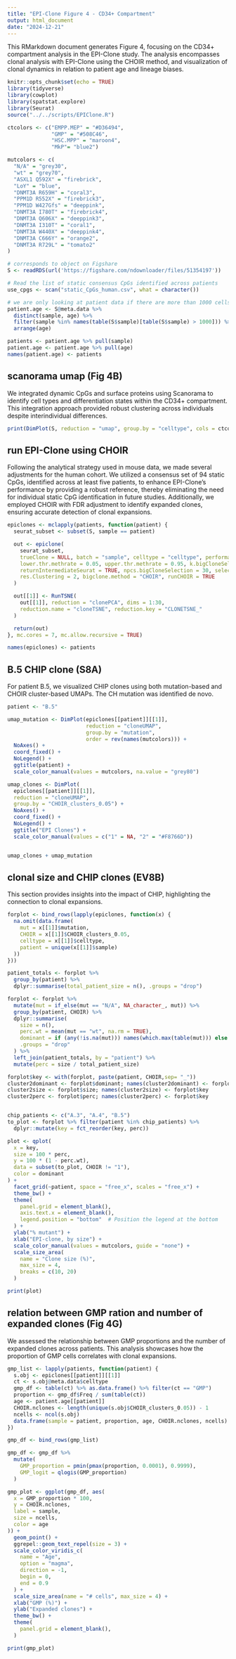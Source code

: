 ```yaml
---
title: "EPI-Clone Figure 4 - CD34+ Compartment"
output: html_document
date: "2024-12-21"
---
```


This RMarkdown document generates Figure 4, focusing on the CD34+ compartment analysis in the EPI-Clone study. The analysis encompasses clonal analysis with EPI-Clone using the CHOIR method, and visualization of clonal dynamics in relation to patient age and lineage biases.

```r
knitr::opts_chunk$set(echo = TRUE)
library(tidyverse)
library(cowplot)
library(spatstat.explore)
library(Seurat)
source("../../scripts/EPIClone.R")

ctcolors <- c("EMPP.MEP" = "#D36494", 
              "GMP" = "#508C46", 
              "HSC.MPP" = "maroon4",  
              "MkP"= "blue2")

mutcolors <- c(
  "N/A" = "grey30",
  "wt" = "grey70",
  "ASXL1 Q592X" = "firebrick",
  "LoY" = "blue",
  "DNMT3A R659H" = "coral3",
  "PPM1D R552X" = "firebrick3",
  "PPM1D W427Gfs" = "deeppink",
  "DNMT3A I780T" = "firebrick4",
  "DNMT3A Q606X" = "deeppink3",
  "DNMT3A I310T" = "coral1",
  "DNMT3A W440X" = "deeppink4",
  "DNMT3A C666Y" = "orange2",
  "DNMT3A R729L" = "tomato2"
)
```

```r
# corresponds to object on Figshare
S <- readRDS(url('https://figshare.com/ndownloader/files/51354197'))

# Read the list of static consensus CpGs identified across patients
use_cpgs <- scan("static_CpGs_human.csv", what = character())

# we are only looking at patient data if there are more than 1000 cells
patient.age <- S@meta.data %>%
  distinct(sample, age) %>%
  filter(sample %in% names(table(S$sample)[table(S$sample) > 1000])) %>%
  arrange(age)

patients <- patient.age %>% pull(sample)
patient.age <- patient.age %>% pull(age)
names(patient.age) <- patients
```

## scanorama umap (Fig 4B)
We integrated dynamic CpGs and surface proteins using Scanorama to identify cell types and differentiation states within the CD34+ compartment. This integration approach provided robust clustering across individuals despite interindividual differences.

```r
print(DimPlot(S, reduction = "umap", group.by = "celltype", cols = ctcolors) + ggtitle("") + NoAxes() + coord_fixed())
```

## run EPI-Clone using CHOIR
Following the analytical strategy used in mouse data, we made several adjustments for the human cohort. We utilized a consensus set of 94 static CpGs, identified across at least five patients, to enhance EPI-Clone’s performance by providing a robust reference, thereby eliminating the need for individual static CpG identification in future studies. Additionally, we employed CHOIR with FDR adjustment to identify expanded clones, ensuring accurate detection of clonal expansions.

```r
epiclones <- mclapply(patients, function(patient) {
  seurat_subset <- subset(S, sample == patient)

  out <- epiclone(
    seurat_subset,
    trueClone = NULL, batch = "sample", celltype = "celltype", performance.field = "NonHhaI",
    lower.thr.methrate = 0.05, upper.thr.methrate = 0.95, k.bigCloneSelection = 50,
    returnIntermediateSeurat = TRUE, npcs.bigCloneSelection = 30, selected.CpGs = use_cpgs,
    res.Clustering = 2, bigclone.method = "CHOIR", runCHOIR = TRUE
  )

  out[[1]] <- RunTSNE(
    out[[1]], reduction = "clonePCA", dims = 1:30,
    reduction.name = "cloneTSNE", reduction.key = "CLONETSNE_"
  )

  return(out)
}, mc.cores = 7, mc.allow.recursive = TRUE)

names(epiclones) <- patients
```

## B.5 CHIP clone (S8A)
For patient B.5, we visualized CHIP clones using both mutation-based and CHOIR cluster-based UMAPs. The CH mutation was identified de novo.

```r
patient <- "B.5"

umap_mutation <- DimPlot(epiclones[[patient]][[1]], 
                         reduction = "cloneUMAP", 
                         group.by = "mutation", 
                         order = rev(names(mutcolors))) + 
  NoAxes() + 
  coord_fixed() + 
  NoLegend() + 
  ggtitle(patient) + 
  scale_color_manual(values = mutcolors, na.value = "grey80")

umap_clones <- DimPlot(
  epiclones[[patient]][[1]], 
  reduction = "cloneUMAP", 
  group.by = "CHOIR_clusters_0.05") + 
  NoAxes() + 
  coord_fixed() + 
  NoLegend() + 
  ggtitle("EPI Clones") + 
  scale_color_manual(values = c("1" = NA, "2" = "#F8766D"))


umap_clones + umap_mutation
```

## clonal size and CHIP clones (EV8B)
This section provides insights into the impact of CHIP, highlighting the connection to clonal expansions.

```r
forplot <- bind_rows(lapply(epiclones, function(x) {
  na.omit(data.frame(
    mut = x[[1]]$mutation,
    CHOIR = x[[1]]$CHOIR_clusters_0.05,
    celltype = x[[1]]$celltype,
    patient = unique(x[[1]]$sample)
  ))
}))

patient_totals <- forplot %>%
  group_by(patient) %>%
  dplyr::summarise(total_patient_size = n(), .groups = "drop")

forplot <- forplot %>%
  mutate(mut = if_else(mut == "N/A", NA_character_, mut)) %>%
  group_by(patient, CHOIR) %>%
  dplyr::summarise(
    size = n(),
    perc.wt = mean(mut == "wt", na.rm = TRUE),
    dominant = if (any(!is.na(mut))) names(which.max(table(mut))) else "wt",
    .groups = "drop"
  ) %>%
  left_join(patient_totals, by = "patient") %>%
  mutate(perc = size / total_patient_size)

forplot$key <- with(forplot, paste(patient, CHOIR,sep= "_"))
cluster2dominant <- forplot$dominant; names(cluster2dominant) <- forplot$key
cluster2size <- forplot$size; names(cluster2size) <- forplot$key
cluster2perc <- forplot$perc; names(cluster2perc) <- forplot$key


chip_patients <- c("A.3", "A.4", "B.5")
to_plot <- forplot %>% filter(patient %in% chip_patients) %>%
  dplyr::mutate(key = fct_reorder(key, perc))

plot <- qplot(
  x = key,
  size = 100 * perc,
  y = 100 * (1 - perc.wt),
  data = subset(to_plot, CHOIR != "1"),
  color = dominant
) +
  facet_grid(~patient, space = "free_x", scales = "free_x") +
  theme_bw() +
  theme(
    panel.grid = element_blank(),
    axis.text.x = element_blank(),
    legend.position = "bottom"  # Position the legend at the bottom
  ) +
  ylab("% mutant") +
  xlab("EPI-clone, by size") +
  scale_color_manual(values = mutcolors, guide = "none") +
  scale_size_area(
    name = "Clone size (%)",
    max_size = 4,
    breaks = c(10, 20)  
  )

print(plot)
```


## relation between GMP ration and number of expanded clones (Fig 4G)
We assessed the relationship between GMP proportions and the number of expanded clones across patients. This analysis showcases how the proportion of GMP cells correlates with clonal expansions.

```r
gmp_list <- lapply(patients, function(patient) {
  s.obj <- epiclones[[patient]][[1]]
  ct <- s.obj@meta.data$celltype
  gmp_df <- table(ct) %>% as.data.frame() %>% filter(ct == "GMP")  
  proportion <- gmp_df$Freq / sum(table(ct))
  age <- patient.age[[patient]]
  CHOIR.nclones <- length(unique(s.obj$CHOIR_clusters_0.05)) - 1
  ncells <- ncol(s.obj)
  data.frame(sample = patient, proportion, age, CHOIR.nclones, ncells)
})

gmp_df <- bind_rows(gmp_list)

gmp_df <- gmp_df %>%
  mutate(
    GMP_proportion = pmin(pmax(proportion, 0.0001), 0.9999),  
    GMP_logit = qlogis(GMP_proportion)                        
  )

gmp_plot <- ggplot(gmp_df, aes(
  x = GMP_proportion * 100, 
  y = CHOIR.nclones, 
  label = sample, 
  size = ncells, 
  color = age
)) +
  geom_point() +
  ggrepel::geom_text_repel(size = 3) +
  scale_color_viridis_c(
    name = "Age",
    option = "magma",
    direction = -1,
    begin = 0,
    end = 0.9
  ) +
  scale_size_area(name = "# cells", max_size = 4) +
  xlab("GMP (%)") +
  ylab("Expanded clones") +
  theme_bw() +
  theme(
    panel.grid = element_blank(),
  ) 

print(gmp_plot)
```
